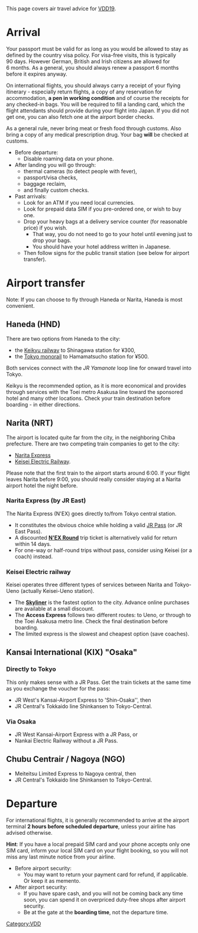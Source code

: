 
This page covers air travel advice for [[VDD19]].

= Arrival =

Your passport must be valid for as long as you would be allowed to stay as defined by the country visa policy. For visa-free visits, this is typically 90 days. However German, British and Irish citizens are allowed for 6 months. As a general, you should always renew a passport 6 months before it expires anyway.

On international flights, you should always carry a receipt of your flying itinerary - especially return flights, a copy of any reservation for accommodation, '''a pen in working condition''' and of course the receipts for any checked-in bags. You will be required to fill a landing card, which the flight attendants should provide during your flight into Japan. If you did not get one, you can also fetch one at the airport border checks.

As a general rule, never bring meat or fresh food through customs. Also bring a copy of any medical prescription drug. Your bag '''will''' be checked at customs.

* Before departure:
** Disable roaming data on your phone.
* After landing you will go through:
** thermal cameras (to detect people with fever),
** passport/visa checks,
** baggage reclaim,
** and finally custom checks.
* Past arrivals:
** Look for an ATM if you need local currencies.
** Look for prepaid data SIM if you pre-ordered one, or wish to buy one.
** Drop your heavy bags at a delivery service counter (for reasonable price) if you wish.
*** That way, you do not need to go to your hotel until evening just to drop your bags.
*** You should have your hotel address written in Japanese.
** Then follow signs for the public transit station (see below for airport transfer).

= Airport transfer =

Note: If you can choose to fly through Haneda or Narita, Haneda is most convenient.

== Haneda (HND) ==

There are two options from Haneda to the city:
* the [https://www.haneda-tokyo-access.com/en/ Keikyu railway] to Shinagawa station for ¥300,
* the [http://www.tokyo-monorail.co.jp/english/ Tokyo monorail] to Hamamatsucho station for ¥500.
Both services connect with the ''JR Yamanote'' loop line for onward travel into Tokyo.

Keikyu is the recommended option, as it is more economical and provides through services with the Toei metro Asakusa line toward the sponsored hotel and many other locations. Check your train destination before boarding - in either directions.

== Narita (NRT) ==

The airport is located quite far from the city, in the neighboring Chiba prefecture. There are two competing train companies to get to the city:
* [https://www.jreast.co.jp/e/nex/ Narita Express]
* [https://www.keisei.co.jp/keisei/tetudou/skyliner/us/traffic/index.php Keisei Electric Railway].

Please note that the first train to the airport starts around 6:00. If your flight leaves Narita before 9:00, you should really consider staying at a Narita airport hotel the night before.

=== Narita Express (by JR East) ===
The Narita Express (N'EX) goes directly to/from Tokyo central station.
* It constitutes the obvious choice while holding a valid [http://japanrailpass.net/en/ JR Pass] (or JR East Pass).
* A discounted [https://www.jreast.co.jp/e/pass/nex_round.html '''N'EX Round'''] trip ticket is alternatively valid for return within 14 days.
* For one-way or half-round trips without pass, consider using Keisei (or a coach) instead.

=== Keisei Electric railway ===

Keisei operates three different types of services between Narita and Tokyo-Ueno (actually Keisei-Ueno station).

* The [https://www.keisei.co.jp/keisei/tetudou/skyliner/e-ticket/en/ '''Skyliner'''] is the fastest option to the city. Advance online purchases are available at a small discount.
* The '''Access Express''' follows two different routes: to Ueno, or through to the Toei Asakusa metro line. Check the final destination before boarding.
* The limited express is the slowest and cheapest option (save coaches).

== Kansai International (KIX) "Osaka" ==

=== Directly to Tokyo ===

This only makes sense with a JR Pass. Get the train tickets at the same time as you exchange the voucher for the pass:
* JR West's Kansai-Airport Express to 'Shin-Osaka'', then
* JR Central's Tokkaido line Shinkansen to Tokyo-Central.

=== Via Osaka ===

* JR West Kansai-Airport Express with a JR Pass, or
* Nankai Electric Railway without a JR Pass.

== Chubu Centrair / Nagoya (NGO) ==

* Meiteitsu Limited Express to Nagoya central, then
* JR Central's Tokkaido line Shinkansen to Tokyo-Central.

= Departure =

For international flights, it is generally recommended to arrive at the airport terminal '''2 hours before scheduled departure''', unless your airline has advised otherwise.

'''Hint''': If you have a local prepaid SIM card and your phone accepts only one SIM card, inform your local SIM card on your flight booking, so you will not miss any last minute notice from your airline.

* Before airport security:
** You may want to return your payment card for refund, if applicable. Or keep it as memento.
* After airport security:
** If you have spare cash, and you will not be coming back any time soon, you can spend it on overpriced duty-free shops after airport security.
** Be at the gate at the '''boarding time''', not the departure time.

[[Category:VDD]]